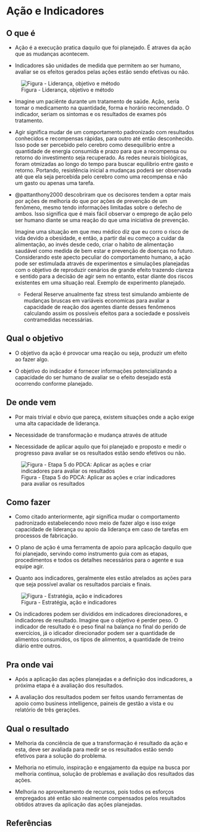 # Ação e Indicadores

## O que é {.unnumbered}

-   Ação é a execução pratica daquilo que foi planejado. É atraves da ação que as mudanças acontecem.

-   Indicadores são unidades de medida que permitem ao ser humano, avaliar se os efeitos gerados pelas ações estão sendo efetivas ou não.

![Figura - Liderança, objetivo e método](images\action_indicator.png)

-   Imagine um paciênte durante um tratamento de saúde. Ação, seria tomar o medicamento na quantidade, forma e horário recomendado. O indicador, seriam os sintomas e os resultados de exames pós tratamento.

-   Agir significa mudar de um comportamento padronizado com resultados conhecidos e recompensas rápidas, para outro até então desconhecido. Isso pode ser percebido pelo cerebro como desequilibrio entre a quantidade de energia consumida e prazo para que a recompensa ou retorno do investimento seja recuperado. As redes neurais biológicas, foram otmizadas ao longo do tempo para buscar equilibrio entre gasto e retorno. Portando, resistência inicial a mudanças poderá ser observada até que ela seja percebida pelo cerebro como uma recompensa e não um gasto ou apenas uma tarefa.

-   @pattanthony2000 descobriram que os decisores tendem a optar mais por ações de melhoria do que por ações de prevenção de um fenômeno, mesmo tendo informações limitadas sobre o defecho de ambos. Isso significa que é mais fácil observar o emprego de ação pelo ser humano diante se uma reação do que uma iniciativa de prevenção.

    Imagine uma situação em que meu médico diz que eu corro o risco de vida devido a obesidade, e então, a partir daí eu começo a cuidar da alimentação, ao invés desde cedo, criar o habito de alimentação saudável como medida de bem estar e prevenção de doenças no futuro. Considerando este apecto peculiar do comportamento humano, a ação pode ser estimulada através de experimentos e simulações planejadas com o objetivo de reproduzir cenários de grande efeito trazendo clareza e sentido para a decisão de agir sem no entanto, estar diante dos riscos existentes em uma situação real. Exemplo de experimento planejado.

    -   Federal Reserve anualmente faz stress test simulando ambiente de mudanças bruscas em variáveis economicas para avaliar a capacidade de reação dos agentes diante desses fenômenos calculando assim os possíveis efeitos para a sociedade e possíveis contramedidas necessárias.

## Qual o objetivo {.unnumbered}

-   O objetivo da ação é provocar uma reação ou seja, produzir um efeito ao fazer algo.

-   O objetivo do indicador é fornecer informações potencializando a capacidade do ser humano de avaliar se o efeito desejado está ocorrendo conforme planejado.

## De onde vem {.unnumbered}

-   Por mais trivial e obvio que pareça, existem situações onde a ação exige uma alta capacidade de liderança.

-   Necessidade de transformação e mudança através de atitude

-   Necessidade de aplicar aquilo que foi planejado e proposto e medir o progresso pava avaliar se os resultados estão sendo efetivos ou não.

![Figura - Etapa 5 do PDCA: Aplicar as ações e criar indicadores para avaliar os resultados](images/step_5.png)

## Como fazer {.unnumbered}

-   Como citado anteriormente, agir significa mudar o comportamento padronizado estabelecendo novo meio de fazer algo e isso exige capacidade de liderança ou apoio da liderança em caso de tarefas em processos de fabricação.

-   O plano de ação é uma ferramenta de apoio para aplicação daquilo que foi planejado, servindo como instrumento guia com as etapas, procedimentos e todos os detalhes necessários para o agente e sua equipe agir.

-   Quanto aos indicadores, geralmente eles estão atrelados as ações para que seja possível avaliar os resultados parciais e finais.

![Figura - Estratégia, ação e indicadores](images\indicators.png)

-   Os indicadores podem ser divididos em indicadores direcionadores, e indicadores de resultado. Imagine que o objetivo é perder peso. O indicador de resultado é o peso final na balança no final do perído de exercícios, já o idicador direcionador podem ser a quantidade de alimentos consumidos, os tipos de alimentos, a quantidade de treino diário entre outros.

## Pra onde vai {.unnumbered}

-   Após a aplicação das ações planejadas e a definição dos indicadores, a próxima etapa é a avaliação dos resultados.

-   A avaliação dos resultados podem ser feitos usando ferramentas de apoio como business intelligence, paineis de gestão a vista e ou relatório de três gerações.

## Qual o resultado {.unnumbered}

-   Melhoria da conciência de que a transformação é resultado da ação e esta, deve ser avaliada para medir se os resultados estão sendo efetivos para a solução do problema.

-   Melhoria no etimulo, inspiração e engajamento da equipe na busca por melhoria continua, solução de problemas e avaliação dos resultados das ações.

-   Melhoria no aproveitamento de recursos, pois todos os esforços empregados até então são realmente compensados pelos resultados obtidos atraves da aplicação das ações planejadas.

## Referências {.unnumbered}
